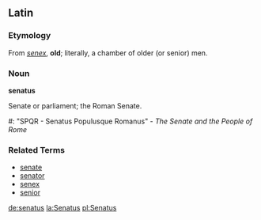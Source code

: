 == Latin ==

=== Etymology ===
From ''[[senex]]'', '''old'''; literally, a chamber of older (or senior) men.

=== Noun ===
'''senatus'''

Senate or parliament; the Roman Senate.
#: "SPQR - Senatus Populusque Romanus" - ''The Senate and the People of Rome''

===Related Terms===
*[[senate]]
*[[senator]]
*[[senex]]
*[[senior]]

[[de:senatus]]
[[la:Senatus]]
[[pl:Senatus]]